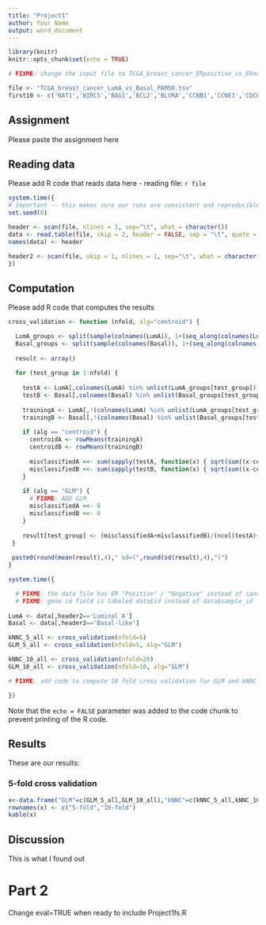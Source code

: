 ```yaml
---
title: "Project1"
author: Your Name
output: word_document
---
```


```r
library(knitr)
knitr::opts_chunk$set(echo = TRUE)

# FIXME: change the input file to TCGA_breast_cancer_ERpositive_vs_ERnegative_PAM50.tsv

file <- "TCGA_breast_cancer_LumA_vs_Basal_PAM50.tsv"
first10 <- c('NAT1','BIRC5','BAG1','BCL2','BLVRA','CCNB1','CCNE1','CDC6','CDC20','CDH3')
```

## Assignment

Please paste the assignment here

## Reading data

Please add R code that reads data here - 
reading file: `r file`

```r
system.time({
# important -- this makes sure our runs are consistent and reproducible
set.seed(0)

header <- scan(file, nlines = 1, sep="\t", what = character())
data <- read.table(file, skip = 2, header = FALSE, sep = "\t", quote = "", check.names=FALSE)
names(data) <- header

header2 <- scan(file, skip = 1, nlines = 1, sep="\t", what = character())
})
```

## Computation

Please add R code that computes the results

```r
cross_validation <- function (nfold, alg="centroid") {

  LumA_groups <- split(sample(colnames(LumA)), 1+(seq_along(colnames(LumA)) %% nfold))
  Basal_groups <- split(sample(colnames(Basal)), 1+(seq_along(colnames(Basal)) %% nfold))
  
  result <- array()
  
  for (test_group in 1:nfold) {
    
    testA <- LumA[,colnames(LumA) %in% unlist(LumA_groups[test_group])]
    testB <- Basal[,colnames(Basal) %in% unlist(Basal_groups[test_group])]
    
    trainingA <- LumA[,!(colnames(LumA) %in% unlist(LumA_groups[test_group]))]
    trainingB <- Basal[,!(colnames(Basal) %in% unlist(Basal_groups[test_group]))]
    
    if (alg == "centroid") {
      centroidA <- rowMeans(trainingA)
      centroidB <- rowMeans(trainingB)
    
      misclassifiedA <<- sum(sapply(testA, function(x) { sqrt(sum((x-centroidA)^2))-sqrt(sum((x-centroidB)^2))>0 }))
      misclassifiedB <<- sum(sapply(testB, function(x) { sqrt(sum((x-centroidA)^2))-sqrt(sum((x-centroidB)^2))<0 }))
    }
    
    if (alg == "GLM") {
      # FIXME: ADD GLM
      misclassifiedA <<- 0
      misclassifiedB <<- 0
    }
    
    result[test_group] <- (misclassifiedA+misclassifiedB)/(ncol(testA)+ncol(testB))
 }
 
 paste0(round(mean(result),4)," sd=(",round(sd(result),4),")")
}

system.time({

  # FIXME: the data file has ER "Positive" / "Negative" instead of cancer type
  # FIXME: gene id field is labeled data$id instead of data$sample_id
  
LumA <- data[,header2=='Luminal A']
Basal <- data[,header2=='Basal-like']

kNNC_5_all <- cross_validation(nfold=5)
GLM_5_all <- cross_validation(nfold=5, alg="GLM")

kNNC_10_all <- cross_validation(nfold=20)
GLM_10_all <- cross_validation(nfold=10, alg="GLM")

# FIXME: add code to compute 10 fold cross validation for GLM and kNNC

})

```

Note that the `echo = FALSE` parameter was added to the code chunk to prevent printing of the R code.

## Results

These are our results:

### 5-fold cross validation
```r
x<-data.frame("GLM"=c(GLM_5_all,GLM_10_all),"kNNC"=c(kNNC_5_all,kNNC_10_all))
rownames(x) <- c("5-fold","10-fold")
kable(x)
```


## Discussion

This is what I found out

# Part 2

Change eval=TRUE when ready to include Project1fs.R

```r
```

